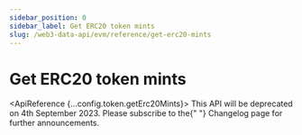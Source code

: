 ```yaml
---
sidebar_position: 0
sidebar_label: Get ERC20 token mints
slug: /web3-data-api/evm/reference/get-erc20-mints
---
```



# Get ERC20 token mints

<ApiReference {...config.token.getErc20Mints}>
  <Admonition type="caution" title="DEPRECATED ENDPOINT">
    This API will be deprecated on 4th September 2023.  Please subscribe to the{" "}
    <Link href="/changelog">Changelog</Link> page for further announcements.
  </Admonition>
</ApiReference>
